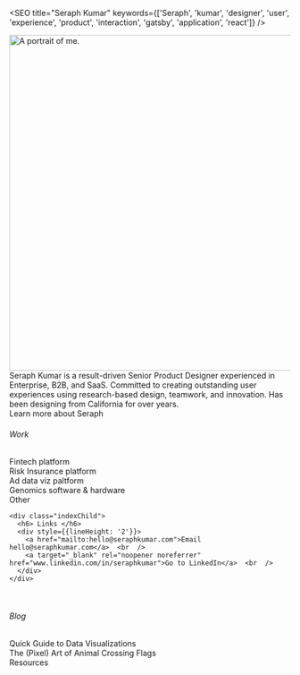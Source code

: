 
<SEO title="Seraph Kumar" keywords={['Seraph', 'kumar', 'designer', 'user', 'experience', 'product', 'interaction', 'gatsby', 'application', 'react']} />


<img marginTop="100px" height="600px" loading="eager" src={portrait} alt="A portrait of me." class="center"/>

<div style={{fontWeight: '400', marginTop: '25px'}}>
  Seraph Kumar is a result-driven Senior Product Designer experienced in Enterprise, B2B, and SaaS. Committed to creating outstanding user experiences using research-based design, teamwork, and innovation.
  Has been designing from California for over <Experience /> years.<br  /> 

  <Link to="/about/">Learn more about Seraph</Link>

  <div class="indexParent">
    <div class="indexChild">
      <h6> Work </h6>
      <div style={{lineHeight: '2'}}>
        <Link to="/billgo/">Fintech platform</Link>  <br  />
        <Link to="/archipelago/">Risk Insurance platform</Link>  <br  />
        <Link to="/hawthorne/">Ad data viz paltform</Link>  <br  />
        <Link to="/lab/">Genomics software & hardware</Link>  <br  />
        <Link to="/doux/">Other</Link>
      </div>
    </div>
    
    <div class="indexChild">
      <h6> Links </h6>
      <div style={{lineHeight: '2'}}>
        <a href="mailto:hello@seraphkumar.com">Email hello@seraphkumar.com</a>  <br  />
        <a target="_blank" rel="noopener noreferrer" href="www.linkedin.com/in/seraphkumar">Go to LinkedIn</a>  <br  />
      </div>
    </div>
  </div> <br  />

  <div>
    <h6> Blog </h6>
    <div style={{lineHeight: '2'}}>
      <Link to="/blog4/">Quick Guide to Data Visualizations</Link>  <br  />
      <Link to="/blog3/">The (Pixel) Art of Animal Crossing Flags</Link>  <br  />
      <Link to="/resources/">Resources</Link>  <br  />
    </div>
  </div>
</div>
